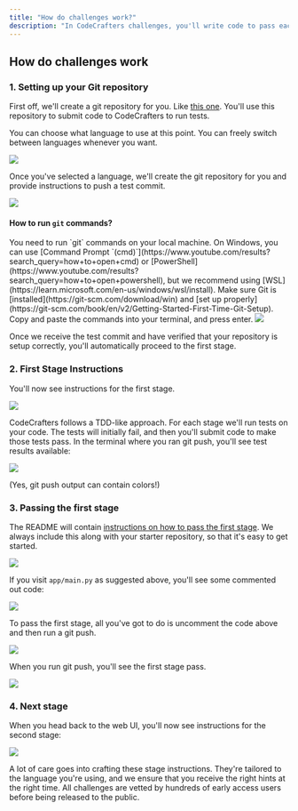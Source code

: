 ```yaml
---
title: "How do challenges work?"
description: "In CodeCrafters challenges, you'll write code to pass each stage and we'll verify your code submissions. Read more below to understand how exactly this works."
---
```


## How do challenges work

### 1. Setting up your Git repository

First off, we'll create a git repository for you. Like [this one](https://github.com/codecrafters-io/redis-starter-python). You'll use this repository to submit code to CodeCrafters to run tests.

You can choose what language to use at this point. You can freely switch between languages whenever you want.

<Frame>
  <img className="w-full" src="/img/setup-choose-language.png" />
</Frame>

Once you've selected a language, we'll create the git repository for you and provide instructions to push a test commit.

<Frame>
  <img className="w-full" src="/img/setup-test-commit.png" />
</Frame>

#### How to run `git` commands?
<Tip> 
  You need to run `git` commands on your local machine.
  <Steps>
    <Step title="Open Terminal on your system">
      On Windows, you can use [Command Prompt `(cmd)`](https://www.youtube.com/results?search_query=how+to+open+cmd) or [PowerShell](https://www.youtube.com/results?search_query=how+to+open+powershell), but we recommend using [WSL](https://learn.microsoft.com/en-us/windows/wsl/install).
    </Step>
    <Step title="Set up Git">
      Make sure Git is [installed](https://git-scm.com/download/win) and [set up properly](https://git-scm.com/book/en/v2/Getting-Started-First-Time-Git-Setup).
    </Step>
    <Step title="Run git commands">
      Copy and paste the commands into your terminal, and press enter.
      <img className="w-full" src="/img/run-git-commands.jpg" />
    </Step>
  </Steps>
</Tip>

Once we receive the test commit and have verified that your repository is setup correctly, you'll automatically proceed to the first stage.

### 2. First Stage Instructions

You'll now see instructions for the first stage.

<Frame>
  <img className="w-full" src="/img/bind-to-port.png" />
</Frame>

CodeCrafters follows a TDD-like approach. For each stage we'll run tests on your code. The tests will initially fail, and then you'll submit code to make those tests pass. In the terminal where you ran git push, you'll see test results available:

<Frame>
  <img className="w-full" src="/img/results-terminal.png" />
</Frame>

(Yes, git push output can contain colors!)

### 3. Passing the first stage

The README will contain [instructions on how to pass the first stage](https://github.com/codecrafters-io/redis-starter-python#passing-the-first-stage). We always include this along with your starter repository, so that it's easy to get started.

<Frame>
  <img className="w-full" src="/img/passing-first-stage.png" />
</Frame>

If you visit `app/main.py` as suggested above, you'll see some commented out code:

<Frame>
  <img className="w-full" src="/img/commented-out-code.png" />
</Frame>

To pass the first stage, all you've got to do is uncomment the code above and then run a git push.

<Frame>
  <img className="w-full" src="/img/git-push.png" />
</Frame>

When you run git push, you'll see the first stage pass.

<Frame>
  <img className="w-full" src="/img/first-stage-pass.png" />
</Frame>

### 4. Next stage

When you head back to the web UI, you'll now see instructions for the second stage:

<Frame>
  <img className="w-full" src="/img/respond-to-ping.png" />
</Frame>

A lot of care goes into crafting these stage instructions. They're tailored to the language you're using, and we ensure that you receive the right hints at the right time. All challenges are vetted by hundreds of early access users before being released to the public.
